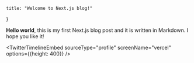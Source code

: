     title: "Welcome to Next.js blog!"
}


**Hello world**, this is my first Next.js blog post and it is written in Markdown.
I hope you like it!

 <TwitterTimelineEmbed
    sourceType="profile"
    screenName="vercel"
    options={{height: 400}}
/>
